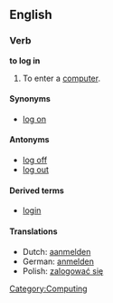 {{rfc}}
==English==
===Verb===
'''to log in''' 
#To enter a [[computer]]. 

====Synonyms====
*[[log on]]

====Antonyms====
*[[log off]]
*[[log out]]

====Derived terms====
*[[login]]

====Translations====
*Dutch: [[aanmelden]]
*German: [[anmelden]]
*Polish: [[zalogować się]]

[[Category:Computing]]